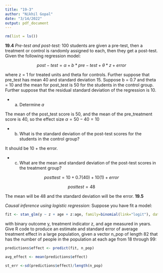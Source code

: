 ---
title: "19-3"
author: "Nikhil Gopal"
date: "3/14/2022"
output: pdf_document
---

```{r, message=FALSE, echo=FALSE}
rm(list = ls())
```


**19.4**
*Pre-test and post-test:* 100 students are given a pre-test, then a treatment or control is randomly assigned to each, then they get a post-test. Given the following regression model:

$$post-test = \alpha + b * pre-test + \theta * z + error$$  

where z = 1 for treated units and theta for controls. Further suppose that pre_test has mean 40 and standard deviation 15. Suppose b = 0.7 and theta = 10 and the mean for post_test is 50 for the students in the control group. Further suppose that the residual standard deviation of the regression is 10.

+ a) Determine *a*


The mean of the post_test score is 50, and the mean of the pre_treatment score is 40, so the effect size $\alpha = 50-40 = 10$

+ b) What is the standard deviation of the post-test scores for the students in the control group?

It should be 10 + the error.

+ c) What are the mean and standard deviation of the post-test scores in the treatment group?

$$posttest = 10 + 0.7(40) + 10(1) + error$$

$$posttest = 48$$

The mean will be 48 and the standard deviation will be the error.
**19.5**

*Causal inference using logistic regression*: Suppose you have fit a model:


```{r, eval=FALSE}
fit <- stan_glm(y ~ z + age + z:age, family=binomial(link="logit"), data=mydata)
```


with binary outcome y, treatment indicator z, and age measured in years. Give R code to
produce an estimate and standard error of average treatment effect in a large population, given a
vector n_pop of length 82 that has the number of people in the population at each age from 18
through 99:

```{r, eval=FALSE}
predictions$effect <- predict(fit, n_pop)

avg_effect <- mean(predictions$effect)

st_err <-sd(predictions$effect)/length(n_pop)
```

